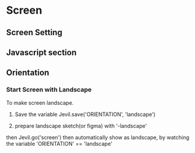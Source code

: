 # Screen

## Screen Setting
## Javascript section

## Orientation

### Start Screen with Landscape

To make screen landscape.

1. Save the variable
Jevil.save('ORIENTATION', 'landscape')

2. prepare landscape sketch(or figma) with '-landscape'

then Jevil.go('screen') then automatically show as landscape, by watching the variable 'ORIENTATION' == 'landscape' 